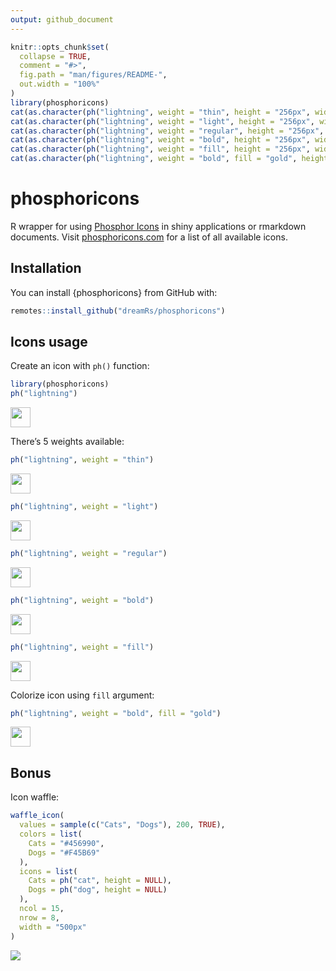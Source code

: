 ```yaml
---
output: github_document
---
```


<!-- README.md is generated from README.Rmd. Please edit that file -->

```r
knitr::opts_chunk$set(
  collapse = TRUE,
  comment = "#>",
  fig.path = "man/figures/README-",
  out.width = "100%"
)
library(phosphoricons)
cat(as.character(ph("lightning", weight = "thin", height = "256px", width = "256px")), file = "man/figures/lightning-thin.svg")
cat(as.character(ph("lightning", weight = "light", height = "256px", width = "256px")), file = "man/figures/lightning-light.svg")
cat(as.character(ph("lightning", weight = "regular", height = "256px", width = "256px")), file = "man/figures/lightning-regular.svg")
cat(as.character(ph("lightning", weight = "bold", height = "256px", width = "256px")), file = "man/figures/lightning-bold.svg")
cat(as.character(ph("lightning", weight = "fill", height = "256px", width = "256px")), file = "man/figures/lightning-fill.svg")
cat(as.character(ph("lightning", weight = "bold", fill = "gold", height = "256px", width = "256px")), file = "man/figures/lightning-bold-gold.svg")
```

# phosphoricons

<!-- badges: start -->
<!-- badges: end -->

R wrapper for using [Phosphor Icons](https://github.com/phosphor-icons/phosphor-icons) in shiny applications or rmarkdown documents. Visit [phosphoricons.com](https://phosphoricons.com/) for a list of all available icons.

## Installation

You can install {phosphoricons} from GitHub with:

```r
remotes::install_github("dreamRs/phosphoricons")
```


## Icons usage

Create an icon with `ph()` function:

```r
library(phosphoricons)
ph("lightning")
```
![](man/figures/lightning-light.svg){height=32}


There's 5 weights available:

```r
ph("lightning", weight = "thin")
```
![](man/figures/lightning-thin.svg){height=32}
```r
ph("lightning", weight = "light")
```
![](man/figures/lightning-light.svg){height=32}
```r
ph("lightning", weight = "regular")
```
![](man/figures/lightning-regular.svg){height=32}
```r
ph("lightning", weight = "bold")
```
![](man/figures/lightning-bold.svg){height=32}
```r
ph("lightning", weight = "fill")
```
![](man/figures/lightning-fill.svg){height=32}

Colorize icon using `fill` argument:

```r
ph("lightning", weight = "bold", fill = "gold")
```
![](man/figures/lightning-bold-gold.svg){height=32}


## Bonus

Icon waffle:

```r
waffle_icon(
  values = sample(c("Cats", "Dogs"), 200, TRUE),
  colors = list(
    Cats = "#456990",
    Dogs = "#F45B69"
  ),
  icons = list(
    Cats = ph("cat", height = NULL),
    Dogs = ph("dog", height = NULL)
  ),
  ncol = 15,
  nrow = 8,
  width = "500px"
)
```
![](man/figures/waffle.png)


